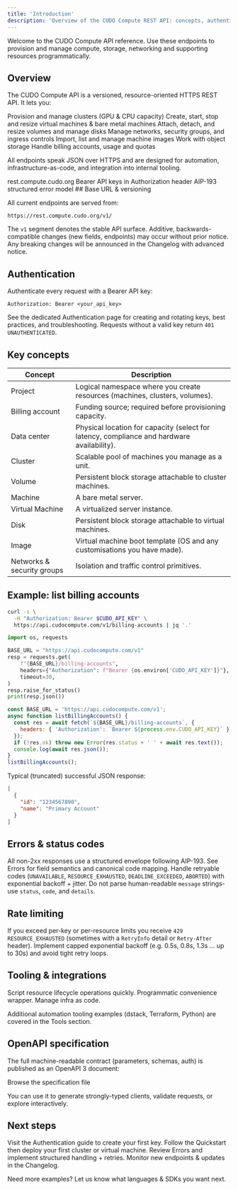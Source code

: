 ```yaml
---
title: 'Introduction'
description: 'Overview of the CUDO Compute REST API: concepts, authentication, versioning, and example requests.'
---
```


<Tip>
  Welcome to the CUDO Compute API reference. Use these endpoints to provision and manage compute, storage, networking and supporting resources programmatically.
</Tip>

## Overview

The CUDO Compute API is a versioned, resource-oriented HTTPS REST API. It lets you:

<Checklist>
  <CheckItem>Provision and manage <Link href="/mdocs/guides/clusters/0.index">clusters</Link> (GPU & CPU capacity)</CheckItem>
  <CheckItem>Create, start, stop and resize <Link href="/mdocs/guides/virtual-machines/0.index">virtual machines</Link> & bare metal machines</CheckItem>
  <CheckItem>Attach, detach, and resize <Link href="/mdocs/guides/volumes/0.index">volumes</Link> and manage <Link href="/mdocs/guides/disks/0.index">disks</Link></CheckItem>
  <CheckItem>Manage <Link href="/mdocs/guides/networks/0.index">networks</Link>, security groups, and ingress controls</CheckItem>
  <CheckItem>Import, list and manage machine <Link href="/mdocs/guides/images/0.index">images</Link></CheckItem>
  <CheckItem>Work with <Link href="/mdocs/guides/object-storage/0.index">object storage</Link></CheckItem>
  <CheckItem>Handle billing accounts, usage and quotas</CheckItem>
</Checklist>

All endpoints speak JSON over HTTPS and are designed for automation, infrastructure-as-code, and integration into internal tooling.

<CardGroup cols={3}>
  <Card title="Base URL" icon="globe" href="#base-url-versioning">
    rest.compute.cudo.org
  </Card>
  <Card title="Auth" icon="key" href="/mdocs/api-reference/authentication">
    Bearer API keys in Authorization header
  </Card>
  <Card title="Errors" icon="warning" href="/mdocs/api-reference/errors">
    AIP-193 structured error model
  </Card>
</CardGroup>

<a id="base-url-versioning" />
## Base URL & versioning

All current endpoints are served from:

```text
https://rest.compute.cudo.org/v1/
```

The `v1` segment denotes the stable API surface. Additive, backwards-compatible changes (new fields, endpoints) may occur without prior notice. Any breaking changes will be announced in the <Link href="/mdocs/api-reference/changelog">Changelog</Link> with advanced notice.

## Authentication

Authenticate every request with a Bearer API key:

```http
Authorization: Bearer <your_api_key>
```

See the dedicated <Link href="/mdocs/api-reference/authentication">Authentication</Link> page for creating and rotating keys, best practices, and troubleshooting. Requests without a valid key return `401 UNAUTHENTICATED`.

## Key concepts

| Concept | Description |
|---------|-------------|
| Project | Logical namespace where you create resources (machines, clusters, volumes). |
| Billing account | Funding source; required before provisioning capacity. |
| Data center | Physical location for capacity (select for latency, compliance and hardware availability). |
| Cluster | Scalable pool of machines you manage as a unit. |
| Volume | Persistent block storage attachable to cluster machines. |
| Machine | A bare metal server. |
| Virtual Machine | A virtualized server instance. |
| Disk | Persistent block storage attachable to virtual machines. |
| Image | Virtual machine boot template (OS and any customisations you have made). |
| Networks & security groups | Isolation and traffic control primitives. |

## Example: list billing accounts

<Tabs>
  <Tab title="cURL">

```bash
curl -s \
  -H "Authorization: Bearer $CUDO_API_KEY" \
  https://api.cudocompute.com/v1/billing-accounts | jq '.'
```
  </Tab>
  <Tab title="Python">

```python
import os, requests

BASE_URL = "https://api.cudocompute.com/v1"
resp = requests.get(
    f"{BASE_URL}/billing-accounts",
    headers={"Authorization": f"Bearer {os.environ['CUDO_API_KEY']}"},
    timeout=30,
)
resp.raise_for_status()
print(resp.json())
```
  </Tab>
  <Tab title="JavaScript (fetch)">

```js
const BASE_URL = 'https://api.cudocompute.com/v1';
async function listBillingAccounts() {
  const res = await fetch(`${BASE_URL}/billing-accounts`, {
    headers: { 'Authorization': `Bearer ${process.env.CUDO_API_KEY}` }
  });
  if (!res.ok) throw new Error(res.status + ' ' + await res.text());
  console.log(await res.json());
}
listBillingAccounts();
```
  </Tab>
</Tabs>

Typical (truncated) successful JSON response:

```json
[
  {
    "id": "1234567890",
    "name": "Primary Account"
  }
]
```

## Errors & status codes

All non-2xx responses use a structured envelope following <Link href="https://google.aip.dev/193" target="_blank">AIP-193</Link>. See <Link href="/mdocs/api-reference/errors">Errors</Link> for field semantics and canonical code mapping. Handle retryable codes (`UNAVAILABLE`, `RESOURCE_EXHAUSTED`, `DEADLINE_EXCEEDED`, `ABORTED`) with exponential backoff + jitter. Do not parse human-readable `message` strings-use `status`, `code`, and `details`.

## Rate limiting

If you exceed per-key or per-resource limits you receive `429 RESOURCE_EXHAUSTED` (sometimes with a `RetryInfo` detail or `Retry-After` header). Implement capped exponential backoff (e.g. 0.5s, 0.8s, 1.3s ... up to 30s) and avoid tight retry loops.

## Tooling & integrations

<CardGroup cols={3}>
  <Card title="cudoctl CLI" icon="terminal" href="/mdocs/tools/cli">Script resource lifecycle operations quickly.</Card>
  <Card title="Python Client" icon="python" href="/mdocs/tools/python-client">Programmatic convenience wrapper.</Card>
  <Card title="Terraform" icon="layers" href="https://registry.terraform.io/providers/CudoVentures/cudo/latest/docs">Manage infra as code.</Card>
</CardGroup>

Additional automation tooling examples (dstack, Terraform, Python) are covered in the <Link href="/mdocs/tools/cli">Tools</Link> section.

## OpenAPI specification

The full machine-readable contract (parameters, schemas, auth) is published as an OpenAPI 3 document:

<Card title="OpenAPI (v1)" icon="file" href="/assets/openapi.json">
  Browse the specification file
</Card>

You can use it to generate strongly-typed clients, validate requests, or explore interactively.

## Next steps

<AccordionGroup>
  <Accordion title="Get an API key" icon="key" defaultOpen>
    Visit the <Link href="/mdocs/api-reference/authentication">Authentication</Link> guide to create your first key.
  </Accordion>
  <Accordion title="Create infrastructure" icon="rocket">
    Follow the <Link href="/mdocs/quickstart">Quickstart</Link> then deploy your first cluster or virtual machine.
  </Accordion>
  <Accordion title="Handle errors gracefully" icon="warning">
    Review <Link href="/mdocs/api-reference/errors">Errors</Link> and implement structured handling + retries.
  </Accordion>
  <Accordion title="Track changes" icon="history">
    Monitor new endpoints & updates in the <Link href="/mdocs/api-reference/changelog">Changelog</Link>.
  </Accordion>
</AccordionGroup>

<Note type="success">Need more examples? Let us know what languages & SDKs you want next.</Note>

